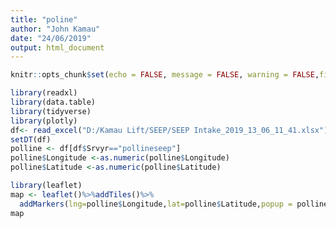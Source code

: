 ```yaml
---
title: "poline"
author: "John Kamau"
date: "24/06/2019"
output: html_document
---
```

```r
knitr::opts_chunk$set(echo = FALSE, message = FALSE, warning = FALSE,fig.width = 10,fig.height = 7)
```
```r

library(readxl)
library(data.table)
library(tidyverse)
library(plotly)
df<- read_excel("D:/Kamau Lift/SEEP/SEEP Intake_2019_13_06_11_41.xlsx")
setDT(df)
polline <- df[df$Srvyr=="pollineseep"]
polline$Longitude <-as.numeric(polline$Longitude)
polline$Latitude <-as.numeric(polline$Latitude)
```

```r
library(leaflet)
map <- leaflet()%>%addTiles()%>%
  addMarkers(lng=polline$Longitude,lat=polline$Latitude,popup = polline$GroupName)
map
```

